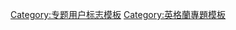 {{Userbox
|border-c=#0645AD
|border-s=1
|id-c=white
|id=[[File:Flag_of_England.svg|80px]]
|info-c=#DDFFFF
|info-s=9
|info=這個用戶是'''[[WikiProject:英格蘭|英格蘭專題]]'''的參與者。<includeonly>
|usercategory=參與英格蘭專題的維基人
|nocat={{{nocat}}}
</includeonly>}}<noinclude>
[[Category:专题用户标志模板]]
[[Category:英格蘭專題模板]]
</noinclude>